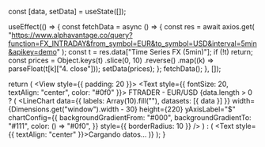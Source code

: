 

  const [data, setData] = useState([]);

  useEffect(() => {
    const fetchData = async () => {
      const res = await axios.get(
        "https://www.alphavantage.co/query?function=FX_INTRADAY&from_symbol=EUR&to_symbol=USD&interval=5min&apikey=demo"
      );
      const t = res.data["Time Series FX (5min)"];
      if (!t) return;
      const prices = Object.keys(t)
        .slice(0, 10)
        .reverse()
        .map((k) => parseFloat(t[k]["4. close"]));
      setData(prices);
    };
    fetchData();
  }, []);

  return (
    <ScrollView>
      <View style={{ padding: 20 }}>
        <Text style={{ fontSize: 20, textAlign: "center", color: "#0f0" }}>
          FTRADER - EUR/USD
        </Text>
        {data.length > 0 ? (
          <LineChart
            data={{ labels: Array(10).fill(""), datasets: [{ data }] }}
            width={Dimensions.get("window").width - 30}
            height={220}
            yAxisLabel="$"
            chartConfig={{
              backgroundGradientFrom: "#000",
              backgroundGradientTo: "#111",
              color: () => "#0f0",
            }}
            style={{ borderRadius: 10 }}
          />
        ) : (
          <Text style={{ textAlign: "center" }}>Cargando datos...</Text>
        )}
      </View>
    </ScrollView>
  );
}
